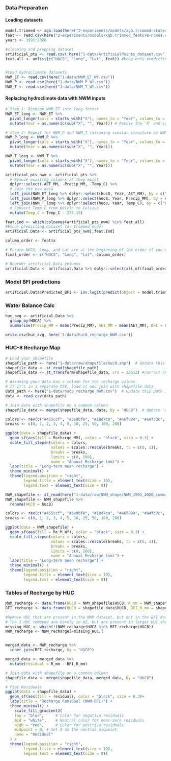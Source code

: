 ### Data Preparation

#### Loading datasets

```r
model.trimmed <- xgb.load(here("2-experiments/models/xgb.trimmed-statewide"))
feat <- read.csv(here("2-experiments/models/xgb.trimmed_feature-names.csv"))
years <- 1991:2020

#cleaning and prepping dataset
artificial_pts <- read.csv( here("1-data/ArtificialPoints_dataset.csv"))
feat.all <- unlist(c("HUC8", "Long", "Lat", feat)) #keep only predicting features and data to locate the site


#Load hydroclimate datasets
NWM_ET <- read.csv(here("1-data/NWM_ET_WY.csv"))
NWM_P <- read.csv(here("1-data/NWM_P_WY.csv"))
NWM_T <- read.csv(here("1-data/NWM_T_WY.csv"))
```

#### Replacing hydroclimate data with NWM inputs

```r
# Step 1: Reshape NWM_ET into long format
NWM_ET_long <- NWM_ET %>%
  pivot_longer(cols = starts_with("X"), names_to = "Year", values_to = "AET_MM") %>%
  mutate(Year = as.numeric(sub("X", "", Year))) # Remove the 'X' and convert to numeric

# Step 2: Repeat for NWM_P and NWM_T (assuming similar structure as NWM_ET)
NWM_P_long <- NWM_P %>%
  pivot_longer(cols = starts_with("X"), names_to = "Year", values_to = "Precip_MM") %>%
  mutate(Year = as.numeric(sub("X", "", Year)))

NWM_T_long <- NWM_T %>%
  pivot_longer(cols = starts_with("X"), names_to = "Year", values_to = "Temp_C") %>%
  mutate(Year = as.numeric(sub("X", "", Year)))

artificial_pts_nwm <- artificial_pts %>%
  # Remove existing columns if they exist
  dplyr::select(-AET_MM, -Precip_MM, -Temp_C) %>%
  # Join the new data
  left_join(NWM_ET_long %>% dplyr::select(huc8, Year, AET_MM), by = c("HUC8" = "huc8", "Year" = "Year")) %>%
  left_join(NWM_P_long %>% dplyr::select(huc8, Year, Precip_MM), by = c("HUC8" = "huc8", "Year" = "Year")) %>%
  left_join(NWM_T_long %>% dplyr::select(huc8, Year, Temp_C), by = c("HUC8" = "huc8", "Year" = "Year")) %>%
  # Convert Temp_C from Kelvin to Celsius
  mutate(Temp_C = Temp_C - 273.15)

feat.ind <- which(colnames(artificial_pts_nwm) %in% feat.all)
#Final predicting dataset for trimmed model
artificial.Data <- artificial_pts_nwm[,feat.ind]

column_order <- feat$x

# Ensure HUC8, Long, and Lat are at the beginning of the order if you want to keep them
final_order <- c("HUC8", "Long", "Lat", column_order)

# Reorder artificial.Data columns
artificial.Data <- artificial.Data %>% dplyr::select(all_of(final_order))
```

### Model BFI predictions

```r
artificial.Data$Predicted_BFI <- inv.logit(predict(object = model.trimmed, newdata = as.matrix(artificial.Data[, 4:13])))

```

### Water Balance Calc

```r
huc_avg <- artificial.Data %>%
  group_by(HUC8) %>%
  summarise(Precip_MM = mean(Precip_MM), AET_MM = mean(AET_MM), BFI = mean(Predicted_BFI), Recharge_MM = (Precip_MM - AET_MM)* BFI)

write.csv(huc_avg, here('1-data/huc8_recharge_NWM.csv'))
```

### HUC-8 Recharge Map

```r
# Load your shapefile
shapefile_path <- here("1-data/raw/shapefile/huc8.shp")  # Update this path
shapefile_data <- st_read(shapefile_path)
shapefile_data <- st_transform(shapefile_data, crs = 32612) #correct CRS

# Assuming your data has a column for the recharge values
# If it's in a separate CSV, load it and join with shapefile data
data_path <- here("1-data/huc8_recharge_NWM.csv")  # Update this path if needed
data <- read.csv(data_path)

# Join data with shapefile on a common column
shapefile_data <- merge(shapefile_data, data, by = "HUC8")  # Update 'common_column' accordingly
```

```r
colors <- rev(c("#455ccf", "#3e9bfe", "#18d7ca", "#46f884", "#a4fc3c", "#e1dd37", "#fea431", "#f05b12", "#c32503", "#7a0403"))
breaks <- c(0, 1, 2, 3, 4, 5, 10, 25, 50, 100, 200)

ggplot(data = shapefile_data) +
  geom_sf(aes(fill = Recharge_MM), color = "black", size = 0.3) +  
  scale_fill_stepsn(colors = colors,
                    values = scales::rescale(breaks, to = c(0, 1)),
                    breaks = breaks,
                    limits = c(0, 200),
                    name = "Annual Recharge (mm)") +
  labs(title = "Long-term mean recharge") +
  theme_minimal() +
  theme(legend.position = "right", 
        legend.title = element_text(size = 10), 
        legend.text = element_text(size = 8))

```

```r
NWM_shapefile <- st_read(here("1-data/raw/NWM_shape/NWM_1991_2020_summary_VEC_HUC8.shp"))
NWM_shapefile <- NWM_shapefile %>%
  rename(HUC8 = huc8)

colors <- rev(c("#455ccf", "#3e9bfe", "#18d7ca", "#46f884", "#a4fc3c", "#e1dd37", "#fea431", "#f05b12", "#c32503", "#7a0403"))
breaks <- c(0, 1, 2, 3, 4, 5, 10, 25, 50, 100, 200)

ggplot(data = NWM_shapefile) +
  geom_sf(aes(fill = Re_M_WY), color = "black", size = 0.3) +  
  scale_fill_stepsn(colors = colors,
                    values = scales::rescale(breaks, to = c(0, 1)),
                    breaks = breaks,
                    limits = c(0, 200),
                    name = "Annual Recharge (mm)") +
  labs(title = "Long-term mean recharge") +
  theme_minimal() +
  theme(legend.position = "right", 
        legend.title = element_text(size = 10), 
        legend.text = element_text(size = 8))

```

### Tables of Recharge by HUC
```r
NWM_recharge <- data.frame(HUC8 = NWM_shapefile$HUC8, R_mm = NWM_shapefile$Re_M_WY)
BFI_recharge <- data.frame(HUC8 = shapefile_data$HUC8, BFI_R_mm = shapefile_data$Recharge_MM)

#Remove HUC that are present in the NWM dataset, but not in the BFI dataset
# The 2 HUC removed are barely in AZ, but are present in larger HUC shape
missing_HUC <- which(!(NWM_recharge$HUC8 %in% BFI_recharge$HUC8))
NWM_recharge <- NWM_recharge[-missing_HUC,]


merged_data <- NWM_recharge %>%
  inner_join(BFI_recharge, by = "HUC8")

merged_data <- merged_data %>%
  mutate(residual = R_mm - BFI_R_mm)

# Join data with shapefile on a common column
shapefile_data <- merge(shapefile_data, merged_data, by = "HUC8")

# Plot Residuals
ggplot(data = shapefile_data) +
  geom_sf(aes(fill = residual), color = "black", size = 0.3)+
  labs(title = "Recharge Residual (NWM-BFI)") +
  theme_minimal() +
    scale_fill_gradient2(
    low = "blue",     # Color for negative residuals
    mid = "white",    # Neutral color for near-zero residuals
    high = "red",     # Color for positive residuals
    midpoint = 0, # Set 0 as the neutral midpoint,
    name = "Residual"
  ) +
  theme(legend.position = "right", 
        legend.title = element_text(size = 10), 
        legend.text = element_text(size = 8))
```
